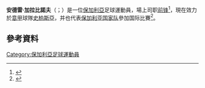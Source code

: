 {{noteTA
|G1=Football
|G2=uefa
|G3=意甲
|1=zh-hans:加拉比诺夫;zh-hk:加拉賓洛夫;zh-tw:加拉比諾夫;
}}
{{Infobox football biography
| name = 安德雷·加拉比诺夫<br>''Andrey Galabinov''
| image = Andrey Galabinov.jpg
| caption = 2014年的加拉比诺夫
| fullname = Andrey Asenov Galabinov
| birth_date = {{birth date and age|df=yes|1988|11|27}}
| birth_place = {{BUL}}[[索菲亚|索菲亚]]
| height = 1.92 m<ref>{{Cite web |url = https://www.acspezia.com/squadra/profilo/andrey-galabinov.2809.html |title = Andrey Galabinov |website = Spezia Calcio - sito ufficiale |accessdate = 2021-02-01 |archive-date = 2021-01-20 |archive-url = https://web.archive.org/web/20210120171712/https://www.acspezia.com/squadra/profilo/andrey-galabinov.2809.html |dead-url = no }}</ref>
| position = [[前锋_(足球)|前锋]]
| currentclub = [[斯佩齐亚足球俱乐部|斯佩齐亚]]
| clubnumber = 9
| youthyears1 = 1998–2004
| youthclubs1 = [[索菲亚中央陆军足球俱乐部|索菲亚中央陆军]]
| youthyears2 = 2004–2005
| youthclubs2 = [[奥莫尼亚体育会|奥莫尼亚]]
| years1 = 2006–2007
| clubs1 = {{le|卡斯特拉拉诺体育俱乐部|P.D. Castellarano|卡斯特拉拉诺}}
| caps1 = 18
| goals1 = 2
| years2 = 2007–2009
| clubs2 = [[博洛尼亚足球俱乐部|博洛尼亚]]
| caps2 = 0
| goals2 = 0
| years3 = 2008
| clubs3 = → {{le|朱利亚诺瓦足球俱乐部|Giulianova Calcio|朱利亚诺瓦}}（外租）
| caps3 = 12
| goals3 = 1
| years4 = 2009
| clubs4 = → {{le|贾科门塞足球俱乐部|A.C. Giacomense|贾科门塞}}（外租）
| caps4 = 12
| goals4 = 3
| years5 = 2009–2010
| clubs5 = {{le|卢梅扎内足球俱乐部|A.C. Lumezzane|卢梅扎内}}
| caps5 = 45
| goals5 = 12
| years6 = 2011–2015
| clubs6 = [[利沃诺体育俱乐部|利沃诺]]
| caps6 = 32
| goals6 = 6
| years7 = 2011
| clubs7 = → {{le|索伦托足球俱乐部|Sorrento Calcio|索伦托}}（外租）
| caps7 = 9
| goals7 = 1
| years8 = 2012
| clubs8 = → [[巴辛奴动力55足球队|巴萨诺]]（外租）
| caps8 = 15
| goals8 = 1
| years9 = 2012–2013
| clubs9 = → [[古比奥足球俱乐部|古比奥]]（外租）
| caps9 = 24
| goals9 = 12
| years10 = 2013–2014
| clubs10 = → [[阿韦利诺足球俱乐部|阿韦利诺]]（外租）
| caps10 = 39
| goals10 = 15
| years11 = 2015–2017
| clubs11 = [[诺瓦拉足球俱乐部|诺瓦拉]]
| caps11 = 73
| goals11 = 25
| years12 = 2017–2018
| clubs12 = [[热那亚足球俱乐部|热那亚]]
| caps12 = 20
| goals12 = 3
| years13 = 2018–
| clubs13 = [[斯佩齐亚足球俱乐部|斯佩齐亚]]
| caps13 = 51
| goals13 = 16
| nationalyears1 = 2014–
| nationalteam1 = [[保加利亚国家足球队|保加利亚]]
| nationalcaps1 = 10
| nationalgoals1 = 2
| club-update = 2021年2月1日
| nationalteam-update = 2017年10月10日
}}

'''安德雷·加拉比諾夫'''（{{lang-bg|'''Андрей Гълъбинов'''}}；{{bd|1988年|11月27日}}）是一位[[保加利亞|保加利亞]]足球運動員，場上司职[[前鋒_(足球)|前锋]]<ref>{{cite web|publisher=tuttocalciatori.net|title=Andrey Galabinov Facts|url=http://www.tuttocalciatori.net/index.php?mod=cc1&stag=2010-2011&par=6377&cl=64&ncl=A.C.%20LUMEZZANE|accessdate=|archive-date=2012-10-05|archive-url=https://web.archive.org/web/20121005103935/http://www.tuttocalciatori.net/index.php?mod=cc1&stag=2010-2011&par=6377&cl=64&ncl=A.C.%20LUMEZZANE|dead-url=no}}</ref>，現在效力於[[意大利足球甲级联赛|意甲]]球隊[[斯佩齊亞足球俱樂部|史柏斯亞]]，并也代表[[保加利亞國家足球隊|保加利亚国家队]]參加国际比賽<ref>{{cite web|publisher=bgsport.bg|title=Андрей Гълъбинов с първа повиквателна за националния отбор|url=http://www.bgsport.bg/andrey-galabinov-s-parva-povikvatelna-za-nacionalnia-0120021214/|date=2014-02-20|language=bg|deadurl=yes|archiveurl=https://web.archive.org/web/20140309043216/http://www.bgsport.bg/andrey-galabinov-s-parva-povikvatelna-za-nacionalnia-0120021214/|archivedate=2014-03-09|df=|access-date=2015-06-03}}</ref>。

==參考資料==
{{Reflist}}

{{斯佩齐亚球员名单}}

{{DEFAULTSORT: Galabinov, Andrey}}
[[Category:保加利亞足球運動員|Category:保加利亞足球運動員]]